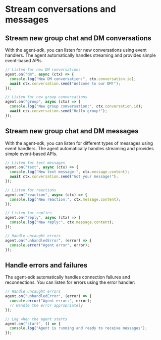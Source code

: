 # Stream conversations and messages

## Stream new group chat and DM conversations

With the agent-sdk, you can listen for new conversations using event handlers. The agent automatically handles streaming and provides simple event-based APIs.

```js [Node]
// Listen for new DM conversations
agent.on("dm", async (ctx) => {
  console.log("New DM conversation:", ctx.conversation.id);
  await ctx.conversation.send("Welcome to our DM!");
});

// Listen for new group conversations
agent.on("group", async (ctx) => {
  console.log("New group conversation:", ctx.conversation.id);
  await ctx.conversation.send("Hello group!");
});
```

## Stream new group chat and DM messages

With the agent-sdk, you can listen for different types of messages using event handlers. The agent automatically handles streaming and provides simple event-based APIs.

```js [Node]
// Listen for text messages
agent.on("text", async (ctx) => {
  console.log("New text message:", ctx.message.content);
  await ctx.conversation.send("Got your message!");
});

// Listen for reactions
agent.on("reaction", async (ctx) => {
  console.log("New reaction:", ctx.message.content);
});

// Listen for replies
agent.on("reply", async (ctx) => {
  console.log("New reply:", ctx.message.content);
});

// Handle uncaught errors
agent.on("unhandledError", (error) => {
  console.error("Agent error", error);
});
```

## Handle errors and failures

The agent-sdk automatically handles connection failures and reconnections. You can listen for errors using the error handler:

```js [Node]
// Handle uncaught errors
agent.on("unhandledError", (error) => {
  console.error("Agent error:", error);
  // Handle the error appropriately
});

// Log when the agent starts
agent.on("start", () => {
  console.log("Agent is running and ready to receive messages");
});
```
